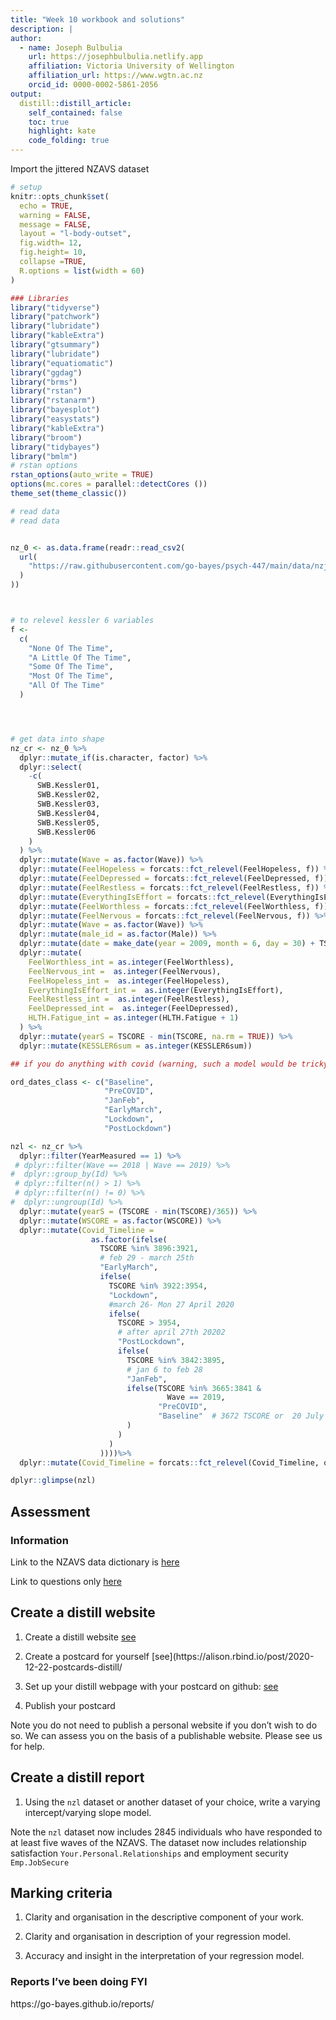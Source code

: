 ```yaml
---
title: "Week 10 workbook and solutions"
description: |
author:
  - name: Joseph Bulbulia
    url: https://josephbulbulia.netlify.app
    affiliation: Victoria University of Wellington
    affiliation_url: https://www.wgtn.ac.nz
    orcid_id: 0000-0002-5861-2056
output:
  distill::distill_article:
    self_contained: false
    toc: true
    highlight: kate
    code_folding: true
---
```


Import the jittered NZAVS dataset


```r
# setup
knitr::opts_chunk$set(
  echo = TRUE,
  warning = FALSE,
  message = FALSE,
  layout = "l-body-outset",
  fig.width= 12,
  fig.height= 10,
  collapse =TRUE,
  R.options = list(width = 60)
)
```
```r
### Libraries
library("tidyverse")
library("patchwork")
library("lubridate")
library("kableExtra")
library("gtsummary")
library("lubridate")
library("equatiomatic")
library("ggdag")
library("brms")
library("rstan")
library("rstanarm")
library("bayesplot")
library("easystats")
library("kableExtra")
library("broom")
library("tidybayes")
library("bmlm")
# rstan options
rstan_options(auto_write = TRUE)
options(mc.cores = parallel::detectCores ())
theme_set(theme_classic())
```

```r
# read data
# read data


nz_0 <- as.data.frame(readr::read_csv2(
  url(
    "https://raw.githubusercontent.com/go-bayes/psych-447/main/data/nzj.csv"
  )
))



# to relevel kessler 6 variables
f <-
  c(
    "None Of The Time",
    "A Little Of The Time",
    "Some Of The Time",
    "Most Of The Time",
    "All Of The Time"
  )




# get data into shape
nz_cr <- nz_0 %>%
  dplyr::mutate_if(is.character, factor) %>%
  dplyr::select(
    -c(
      SWB.Kessler01,
      SWB.Kessler02,
      SWB.Kessler03,
      SWB.Kessler04,
      SWB.Kessler05,
      SWB.Kessler06
    )
  ) %>% 
  dplyr::mutate(Wave = as.factor(Wave)) %>%
  dplyr::mutate(FeelHopeless = forcats::fct_relevel(FeelHopeless, f)) %>%
  dplyr::mutate(FeelDepressed = forcats::fct_relevel(FeelDepressed, f)) %>%
  dplyr::mutate(FeelRestless = forcats::fct_relevel(FeelRestless, f)) %>%
  dplyr::mutate(EverythingIsEffort = forcats::fct_relevel(EverythingIsEffort, f)) %>%
  dplyr::mutate(FeelWorthless = forcats::fct_relevel(FeelWorthless, f)) %>%
  dplyr::mutate(FeelNervous = forcats::fct_relevel(FeelNervous, f)) %>%
  dplyr::mutate(Wave = as.factor(Wave)) %>%
  dplyr::mutate(male_id = as.factor(Male)) %>%
  dplyr::mutate(date = make_date(year = 2009, month = 6, day = 30) + TSCORE) %>%
  dplyr::mutate(
    FeelWorthless_int = as.integer(FeelWorthless),
    FeelNervous_int =  as.integer(FeelNervous),
    FeelHopeless_int =  as.integer(FeelHopeless),
    EverythingIsEffort_int =  as.integer(EverythingIsEffort),
    FeelRestless_int =  as.integer(FeelRestless),
    FeelDepressed_int =  as.integer(FeelDepressed),
    HLTH.Fatigue_int = as.integer(HLTH.Fatigue + 1)
  ) %>%
  dplyr::mutate(yearS = TSCORE - min(TSCORE, na.rm = TRUE)) %>%
  dplyr::mutate(KESSLER6sum = as.integer(KESSLER6sum))

## if you do anything with covid (warning, such a model would be tricky)

ord_dates_class <- c("Baseline",
                     "PreCOVID",
                     "JanFeb",
                     "EarlyMarch",
                     "Lockdown",
                     "PostLockdown")

nzl <- nz_cr %>%
  dplyr::filter(YearMeasured == 1) %>%
 # dplyr::filter(Wave == 2018 | Wave == 2019) %>%
#  dplyr::group_by(Id) %>%
 # dplyr::filter(n() > 1) %>%
 # dplyr::filter(n() != 0) %>%
#  dplyr::ungroup(Id) %>%
  dplyr::mutate(yearS = (TSCORE - min(TSCORE)/365)) %>%
  dplyr::mutate(WSCORE = as.factor(WSCORE)) %>%
  dplyr::mutate(Covid_Timeline =
                  as.factor(ifelse(
                    TSCORE %in% 3896:3921,
                    # feb 29 - march 25th
                    "EarlyMarch",
                    ifelse(
                      TSCORE %in% 3922:3954,
                      "Lockdown",
                      #march 26- Mon 27 April 2020
                      ifelse(
                        TSCORE > 3954,
                        # after april 27th 20202
                        "PostLockdown",
                        ifelse(
                          TSCORE %in% 3842:3895,
                          # jan 6 to feb 28
                          "JanFeb",
                          ifelse(TSCORE %in% 3665:3841 &
                                   Wave == 2019,
                                 "PreCOVID",
                                 "Baseline"  # 3672 TSCORE or  20 July 2019))))))))
                          )
                        )
                      )
                    ))))%>%
  dplyr::mutate(Covid_Timeline = forcats::fct_relevel(Covid_Timeline, ord_dates_class))

```

```r
dplyr::glimpse(nzl)
```

## Assessment

### Information

Link to the NZAVS data dictionary is 
[here](https://dl.dropboxusercontent.com/s/but0pz9h4jdpy6f/NZAVS-Technical-Documents-e02-Data-Dictionary.xlsx?dl=0)
 
Link to questions only [here](https://dl.dropboxusercontent.com/s/cv256sbjal4ucvo/nzavs-data-dictionary.htm?dl=0)
 
## Create a distill website 

1. Create a distill website [see](https://rstudio.github.io/distill/website.html)

2. Create a postcard for yourself [see](https://alison.rbind.io/post/2020-12-22-postcards-distill/


3. Set up your distill webpage with your postcard on github: [see]((https://rstudio.github.io/distill/website.html#creating-a-website))

4. Publish your postcard

Note you do not need to publish a personal website if you don't wish to do so. We can assess you on the basis of a publishable website. Please see us for help.


## Create a distill report 

1. Using the `nzl` dataset or another dataset of your choice, write a varying intercept/varying slope model. 

Note the `nzl` dataset now includes 2845 individuals who have responded to at least five waves of the NZAVS.  The dataset now includes relationship satisfaction `Your.Personal.Relationships` and employment security `Emp.JobSecure`


## Marking criteria

1. Clarity and organisation in the descriptive component of your work. 

2. Clarity and organisation in description of your regression model.

3. Accuracy and insight in the interpretation of your regression model.


### Reports I've been doing FYI

https://go-bayes.github.io/reports/
